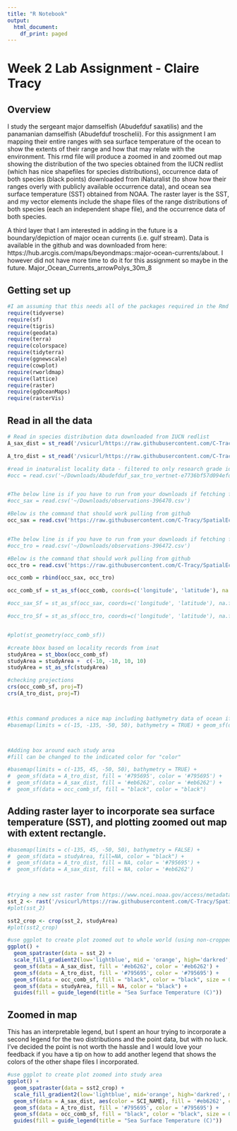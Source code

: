 ```yaml
---
title: "R Notebook"
output:
  html_document:
    df_print: paged
---
```

# Week 2 Lab Assignment - Claire Tracy

## Overview
I study the sergeant major damselfish (Abudefduf saxatilis) and the panamanian damselfish (Abudefduf troschelii). For this assignment I am mapping their entire ranges with sea surface temperature of the ocean to show the extents of their range and how that may relate with the environment. This rmd file will produce a zoomed in and zoomed out map showing the distribution of the two species obtained from the IUCN redlist (which has nice shapefiles for species distributions), occurrence data of both species (black points) downloaded from iNaturalist (to show how their ranges overly with publicly available occurrence data), and ocean sea surface temperature (SST) obtained from NOAA. The raster layer is the SST, and my vector elements include the shape files of the range distributions of both species (each an independent shape file), and the occurrence data of both species. 


A third layer that I am interested in adding in the future is a boundary/depiction of major ocean currents (i.e. gulf stream). Data is available in the github and was downloaded from here: https://hub.arcgis.com/maps/beyondmaps::major-ocean-currents/about. I however did not have more time to do it for this assignment so maybe in the future. 
Major_Ocean_Currents_arrowPolys_30m_8


## Getting set up
```r
#I am assuming that this needs all of the packages required in the Rmd file from lab. 
require(tidyverse)
require(sf)
require(tigris)
require(geodata)
require(terra)
require(colorspace)
require(tidyterra)
require(ggnewscale)
require(cowplot)
require(rworldmap)
require(lattice)
require(raster)
require(ggOceanMaps)
require(rasterVis)
```



## Read in all the data
```R

# Read in species distribution data downloaded from IUCN redlist
A_sax_dist = st_read('/vsicurl/https://raw.githubusercontent.com/C-Tracy/SpatialEcology/main/Week2/redlist_species_data_7110df13-c1f4-4b2f-9342-598f925c5d03/data_0.shp')

A_tro_dist = st_read('/vsicurl/https://raw.githubusercontent.com/C-Tracy/SpatialEcology/main/Week2/redlist_species_data_48c00095-da02-43fa-a90d-5f9a41331177/data_0.shp')

#read in inaturalist locality data - filtered to only research grade ids
#occ = read.csv('~/Downloads/Abudefduf_sax_tro_vertnet-e7736bf57d094efdbc063509f61b2425.tsv', sep='\t')


#The below line is if you have to run from your downloads if fetching from github isn't working
#occ_sax = read.csv('~/Downloads/observations-396470.csv')

#Below is the command that should work pulling from github
occ_sax = read.csv('https://raw.githubusercontent.com/C-Tracy/SpatialEcology/main/Week2/observations-396470.csv')


#The below line is if you have to run from your downloads if fetching from github isn't working
#occ_tro = read.csv('~/Downloads/observations-396472.csv')

#Below is the command that should work pulling from github
occ_tro = read.csv('https://raw.githubusercontent.com/C-Tracy/SpatialEcology/main/Week2/observations-396472.csv')

occ_comb = rbind(occ_sax, occ_tro)

occ_comb_sf = st_as_sf(occ_comb, coords=c('longitude', 'latitude'), na.fail = FALSE, crs='+proj=longlat +datum=WGS84 +units=m +no_defs +type=crs')

#occ_sax_Sf = st_as_sf(occ_sax, coords=c('longitude', 'latitude'), na.fail = FALSE, crs='+proj=longlat +datum=WGS84 +units=m +no_defs +type=crs')

#occ_tro_Sf = st_as_sf(occ_tro, coords=c('longitude', 'latitude'), na.fail = FALSE, crs='+proj=longlat +datum=WGS84 +units=m +no_defs +type=crs')


#plot(st_geometry(occ_comb_sf))

#create bbox based on locality records from inat
studyArea = st_bbox(occ_comb_sf)
studyArea = studyArea +  c(-10, -10, 10, 10)
studyArea = st_as_sfc(studyArea)

#checking projections
crs(occ_comb_sf, proj=T)
crs(A_tro_dist, proj=T)



#this command produces a nice map including bathymetry data of ocean if you don't need to add in a raster with SST, so I'm not taking it out of the script because I may use it in the future, but commented it out because it's not needed for this
#basemap(limits = c(-15, -135, -50, 50), bathymetry = TRUE) + geom_sf(data = A_sax_dist, aes(color = "red")) + geom_sf(data = A_tro_dist, aes(color = "blue"))



#Adding box around each study area
#fill can be changed to the indicated color for "color"

#basemap(limits = c(-135, 45, -50, 50), bathymetry = TRUE) + 
#  geom_sf(data = A_tro_dist, fill = '#795695', color = '#795695') + 
#  geom_sf(data = A_sax_dist, fill = '#eb6262', color = '#eb6262') +
#  geom_sf(data = occ_comb_sf, fill = "black", color = "black")


```






## Adding raster layer to incorporate sea surface temperature (SST), and plotting zoomed out map with extent rectangle.
```r

#basemap(limits = c(-135, 45, -50, 50), bathymetry = FALSE) + 
#  geom_sf(data = studyArea, fill=NA, color = "black") +
#  geom_sf(data = A_tro_dist, fill = NA, color = '#795695') + 
#  geom_sf(data = A_sax_dist, fill = NA, color = '#eb6262')
  


#trying a new sst raster from https://www.ncei.noaa.gov/access/metadata/landing-page/bin/iso?id=gov.noaa.nodc:0077816
sst_2 <- rast('/vsicurl/https://raw.githubusercontent.com/C-Tracy/SpatialEcology/main/Week2/2009-04_Pathv5.0_daynight_SST_monaprc.tif')
#plot(sst_2)

sst2_crop <- crop(sst_2, studyArea)
#plot(sst2_crop)

#use ggplot to create plot zoomed out to whole world (using non-cropped objects) and including a bbox for the study area to indicate the area of the zoomed in plot
ggplot() +
  geom_spatraster(data = sst_2) +
  scale_fill_gradient2(low='lightblue', mid = 'orange', high='darkred', midpoint = 15) +
  geom_sf(data = A_sax_dist, fill = '#eb6262', color = '#eb6262') + 
  geom_sf(data = A_tro_dist, fill = '#795695', color = '#795695') +
  geom_sf(data = occ_comb_sf, fill = "black", color = "black", size = 0.01) +
  geom_sf(data = studyArea, fill = NA, color = "black") + 
  guides(fill = guide_legend(title = "Sea Surface Temperature (C)")) 

```




## Zoomed in map

This has an interpretable legend, but I spent an hour trying to incorporate a second legend for the two distributions and the point data, but with no luck. I've decided the point is not worth the hassle and I would love your feedback if you have a tip on how to add another legend that shows the colors of the other shape files I incorporated. 
```r
#use ggplot to create plot zoomed into study area
ggplot() + 
  geom_spatraster(data = sst2_crop) +
  scale_fill_gradient2(low='lightblue', mid='orange', high='darkred', midpoint = 15) +
  geom_sf(data = A_sax_dist, aes(color = SCI_NAME), fill = '#eb6262', color = '#eb6262') + 
  geom_sf(data = A_tro_dist, fill = '#795695', color = '#795695') +
  geom_sf(data = occ_comb_sf, fill = "black", color = "black", size = 0.01) +
  guides(fill = guide_legend(title = "Sea Surface Temperature (C)")) 

```

